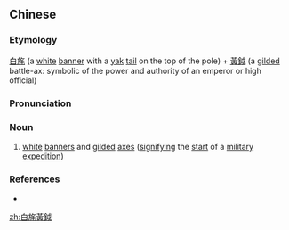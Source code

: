 {{also|白旄黄钺}}
==Chinese==
{{zh-forms|s=白旄黄钺|type=22}}

===Etymology===
[[白旄]] (a [[white]] [[banner]] with a [[yak]] [[tail]] on the top of the pole) + [[黃鉞]] (a [[gilded]] battle-ax: symbolic of the power and authority of an emperor or high official)

===Pronunciation===
{{zh-pron
|m=báimáo huángyuè
|cat=n
}}

===Noun===
{{zh-noun}}

# {{lb|zh|archaic}} [[white]] [[banner]]s and [[gilded]] [[axe]]s ([[signifying]] the [[start]] of a [[military]] [[expedition]])

===References===
* {{cite-book
|last=Luo
|first=Guanzhong
|authorlink=w:Luo Guanzhong
|coauthors=
|year=
|title=Annotated [[s:Romance of the Three Kingdoms/Chapter 5#11|Romance of the Three Kingdoms/Chapter 5]], page 70, note 15
|language=Mandarin
|publisher=
|location=
|isbn=957911305X
}}

[[zh:白旄黃鉞]]